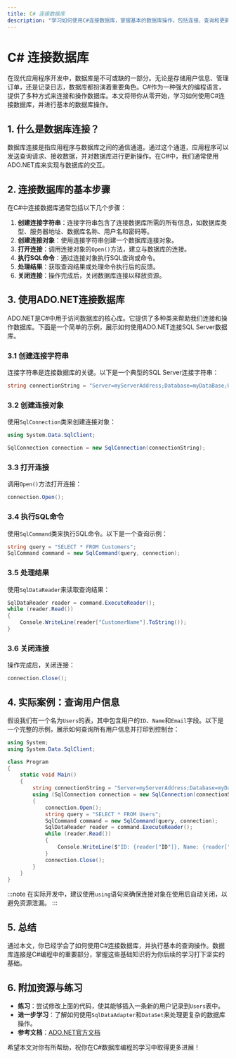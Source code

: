 ```yaml
---
title: C# 连接数据库
description: "学习如何使用C#连接数据库，掌握基本的数据库操作，包括连接、查询和更新数据。"
---
```


# C# 连接数据库

在现代应用程序开发中，数据库是不可或缺的一部分。无论是存储用户信息、管理订单，还是记录日志，数据库都扮演着重要角色。C#作为一种强大的编程语言，提供了多种方式来连接和操作数据库。本文将带你从零开始，学习如何使用C#连接数据库，并进行基本的数据库操作。

## 1. 什么是数据库连接？

数据库连接是指应用程序与数据库之间的通信通道。通过这个通道，应用程序可以发送查询请求、接收数据，并对数据库进行更新操作。在C#中，我们通常使用ADO.NET库来实现与数据库的交互。

## 2. 连接数据库的基本步骤

在C#中连接数据库通常包括以下几个步骤：

1. **创建连接字符串**：连接字符串包含了连接数据库所需的所有信息，如数据库类型、服务器地址、数据库名称、用户名和密码等。
2. **创建连接对象**：使用连接字符串创建一个数据库连接对象。
3. **打开连接**：调用连接对象的`Open()`方法，建立与数据库的连接。
4. **执行SQL命令**：通过连接对象执行SQL查询或命令。
5. **处理结果**：获取查询结果或处理命令执行后的反馈。
6. **关闭连接**：操作完成后，关闭数据库连接以释放资源。

## 3. 使用ADO.NET连接数据库

ADO.NET是C#中用于访问数据库的核心库。它提供了多种类来帮助我们连接和操作数据库。下面是一个简单的示例，展示如何使用ADO.NET连接SQL Server数据库。

### 3.1 创建连接字符串

连接字符串是连接数据库的关键。以下是一个典型的SQL Server连接字符串：

```csharp
string connectionString = "Server=myServerAddress;Database=myDataBase;User Id=myUsername;Password=myPassword;";
```

### 3.2 创建连接对象

使用`SqlConnection`类来创建连接对象：

```csharp
using System.Data.SqlClient;

SqlConnection connection = new SqlConnection(connectionString);
```

### 3.3 打开连接

调用`Open()`方法打开连接：

```csharp
connection.Open();
```

### 3.4 执行SQL命令

使用`SqlCommand`类来执行SQL命令。以下是一个查询示例：

```csharp
string query = "SELECT * FROM Customers";
SqlCommand command = new SqlCommand(query, connection);
```

### 3.5 处理结果

使用`SqlDataReader`来读取查询结果：

```csharp
SqlDataReader reader = command.ExecuteReader();
while (reader.Read())
{
    Console.WriteLine(reader["CustomerName"].ToString());
}
```

### 3.6 关闭连接

操作完成后，关闭连接：

```csharp
connection.Close();
```

## 4. 实际案例：查询用户信息

假设我们有一个名为`Users`的表，其中包含用户的`ID`、`Name`和`Email`字段。以下是一个完整的示例，展示如何查询所有用户信息并打印到控制台：

```csharp
using System;
using System.Data.SqlClient;

class Program
{
    static void Main()
    {
        string connectionString = "Server=myServerAddress;Database=myDataBase;User Id=myUsername;Password=myPassword;";
        using (SqlConnection connection = new SqlConnection(connectionString))
        {
            connection.Open();
            string query = "SELECT * FROM Users";
            SqlCommand command = new SqlCommand(query, connection);
            SqlDataReader reader = command.ExecuteReader();
            while (reader.Read())
            {
                Console.WriteLine($"ID: {reader["ID"]}, Name: {reader["Name"]}, Email: {reader["Email"]}");
            }
            connection.Close();
        }
    }
}
```

:::note
在实际开发中，建议使用`using`语句来确保连接对象在使用后自动关闭，以避免资源泄漏。
:::

## 5. 总结

通过本文，你已经学会了如何使用C#连接数据库，并执行基本的查询操作。数据库连接是C#编程中的重要部分，掌握这些基础知识将为你后续的学习打下坚实的基础。

## 6. 附加资源与练习

- **练习**：尝试修改上面的代码，使其能够插入一条新的用户记录到`Users`表中。
- **进一步学习**：了解如何使用`SqlDataAdapter`和`DataSet`来处理更复杂的数据库操作。
- **参考文档**：[ADO.NET官方文档](https://docs.microsoft.com/en-us/dotnet/framework/data/adonet/)

希望本文对你有所帮助，祝你在C#数据库编程的学习中取得更多进展！